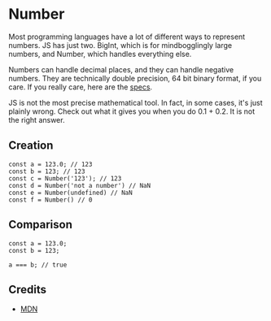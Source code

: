 # Number

Most programming languages have a lot of different ways to represent numbers. JS has just two.
BigInt, which is for mindbogglingly large numbers, and Number, which handles everything else.

Numbers can handle decimal places, and they can handle negative numbers. They are technically
double precision, 64 bit binary format, if you care. If you really care, here are the [specs][specs].

JS is not the most precise mathematical tool. In fact, in some cases, it's just plainly wrong.
Check out what it gives you when you do 0.1 + 0.2. It is not the right answer.

## Creation

```JS
const a = 123.0; // 123
const b = 123; // 123
const c = Number('123'); // 123
const d = Number('not a number') // NaN
const e = Number(undefined) // NaN
const f = Number() // 0
```

## Comparison

```JS
const a = 123.0;
const b = 123;

a === b; // true
```

## Credits

- [MDN][mdn]

[specs]: https://en.wikipedia.org/wiki/Floating-point_arithmetic
[mdn]: https://developer.mozilla.org/en-US/docs/Web/JavaScript/Reference/Global_Objects/Number
